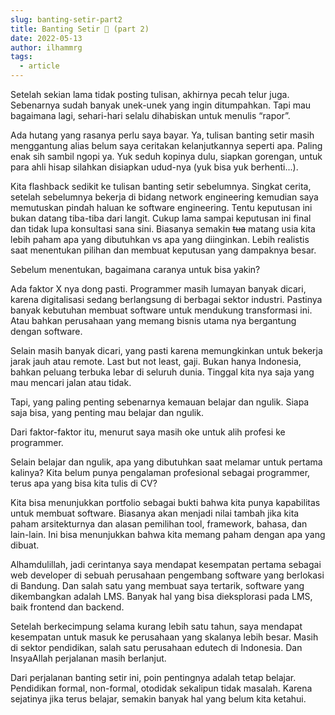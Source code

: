 ```yaml
---
slug: banting-setir-part2
title: Banting Setir 🚂 (part 2)
date: 2022-05-13
author: ilhammrg
tags:
  - article
---
```

Setelah sekian lama tidak posting tulisan, akhirnya pecah telur juga. Sebenarnya sudah banyak unek-unek yang ingin ditumpahkan. Tapi mau bagaimana lagi, sehari-hari selalu dihabiskan untuk menulis “rapor”.

Ada hutang yang rasanya perlu saya bayar. Ya, tulisan banting setir masih menggantung alias belum saya ceritakan kelanjutkannya seperti apa. Paling enak sih sambil ngopi ya. Yuk seduh kopinya dulu, siapkan gorengan, untuk para ahli hisap silahkan disiapkan udud-nya (yuk bisa yuk berhenti...).

Kita flashback sedikit ke tulisan banting setir sebelumnya. Singkat cerita, setelah sebelumnya bekerja di bidang network engineering kemudian saya memutuskan pindah haluan ke software engineering. Tentu keputusan ini bukan datang tiba-tiba dari langit. Cukup lama sampai keputusan ini final dan tidak lupa konsultasi sana sini. Biasanya semakin ~~tua~~ matang usia kita lebih paham apa yang dibutuhkan vs apa yang diinginkan. Lebih realistis saat menentukan pilihan dan membuat keputusan yang dampaknya besar.

Sebelum menentukan, bagaimana caranya untuk bisa yakin?

Ada faktor X nya dong pasti. Programmer masih lumayan banyak dicari, karena digitalisasi sedang berlangsung di berbagai sektor industri. Pastinya banyak kebutuhan membuat software untuk mendukung transformasi ini. Atau bahkan perusahaan yang memang bisnis utama nya bergantung dengan software.

Selain masih banyak dicari, yang pasti karena memungkinkan untuk bekerja jarak jauh atau remote. Last but not least, gaji. Bukan hanya Indonesia, bahkan peluang terbuka lebar di seluruh dunia. Tinggal kita nya saja yang mau mencari jalan atau tidak.

Tapi, yang paling penting sebenarnya kemauan belajar dan ngulik. Siapa saja bisa, yang penting mau belajar dan ngulik.

Dari faktor-faktor itu, menurut saya masih oke untuk alih profesi ke programmer.

Selain belajar dan ngulik, apa yang dibutuhkan saat melamar untuk pertama kalinya? Kita belum punya pengalaman profesional sebagai programmer, terus apa yang bisa kita tulis di CV?

Kita bisa menunjukkan portfolio sebagai bukti bahwa kita punya kapabilitas untuk membuat software. Biasanya akan menjadi nilai tambah jika kita paham arsitekturnya dan alasan pemilihan tool, framework, bahasa, dan lain-lain. Ini bisa menunjukkan bahwa kita memang paham dengan apa yang dibuat.

Alhamdulillah, jadi cerintanya saya mendapat kesempatan pertama sebagai web developer di sebuah perusahaan pengembang software yang berlokasi di Bandung. Dan salah satu yang membuat saya tertarik, software yang dikembangkan adalah LMS. Banyak hal yang bisa dieksplorasi pada LMS, baik frontend dan backend.

Setelah berkecimpung selama kurang lebih satu tahun, saya mendapat kesempatan untuk masuk ke perusahaan yang skalanya lebih besar. Masih di sektor pendidikan, salah satu perusahaan edutech di Indonesia. Dan InsyaAllah perjalanan masih berlanjut.

Dari perjalanan banting setir ini, poin pentingnya adalah tetap belajar. Pendidikan formal, non-formal, otodidak sekalipun tidak masalah. Karena sejatinya jika terus belajar, semakin banyak hal yang belum kita ketahui.